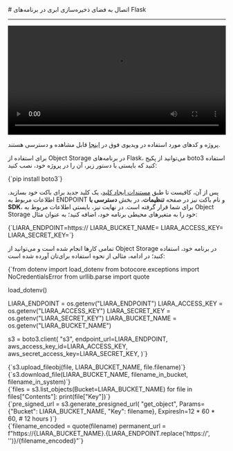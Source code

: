 

<Layout>
<Head>
<title>مستندات اتصال به Object Storage در Flask - لیارا</title>
</Head>
# اتصال به فضای ذخیره‌سازی ابری در برنامه‌های Flask
<hr className="mb-2" />

<video
  src="https://files.liara.ir/liara/flask/flask-object-storage.mp4"
  controls="controls"
  className="block w-full"
  width="100%"
/>

<div className="h-2" />
<Alert variant="success">
<p>
پروژه و کدهای مورد استفاده در ویدیوی فوق در <a href="https://github.com/liara-cloud/flask-getting-started/tree/object-storage" className="blue-link">اینجا</a> قابل مشاهده و دسترسی هستند.
</p>
</Alert>

برای استفاده از Object Storage در برنامه‌های Flask، می‌توانید از 
پکیج <Important>boto3</Important> استفاده کنید که بایستی با دستور زیر، آن را در پروژه خود، نصب کنید:

<div className="h-2" />
<div dir='ltr'>
    <Highlight className="bash">
        {`pip install boto3`}
    </Highlight>
</div>
<div className="h-2" />

پس از آن، کافیست تا طبق <a href="../create-key" className="blue-link">مستندات ایجاد کلید</a>، یک کلید جدید برای باکت خود بسازید.
اطلاعات مربوط به ENDPOINT و نام باکت نیز در صفحه **تنظیمات**، در بخش **دسترسی با SDK**، 
برای شما قرار گرفته است.
در نهایت نیز، بایستی 
اطلاعات مربوط به Object Storage خود را 
به متغیرهای محیطی برنامه خود، اضافه کنید؛ به عنوان مثال:

<div className="h-2" />
<div dir='ltr'>
    <Highlight className="bash">
        {`LIARA_ENDPOINT=https://<Liara Bucket Endpoint>
LIARA_BUCKET_NAME=<Bucket Name>
LIARA_ACCESS_KEY=<Access Key>
LIARA_SECRET_KEY=<Secret Key>`}
    </Highlight>
</div>
<div className="h-2" />

تمامی کارها انجام شده است و می‌توانید از Object Storage در برنامه خود، استفاده کنید؛
در ادامه، مثالی از نحوه استفاده برای‌تان آورده شده است: 

<Section id="connect-code" title="پیکربندی اولیه و اتصال به باکت در برنامه" />
<div className="h-2" />
<div dir='ltr'>
    <Highlight className="py">
        {`from dotenv import load_dotenv
from botocore.exceptions import NoCredentialsError
from urllib.parse import quote

load_dotenv()

LIARA_ENDPOINT = os.getenv("LIARA_ENDPOINT")
LIARA_ACCESS_KEY = os.getenv("LIARA_ACCESS_KEY")
LIARA_SECRET_KEY = os.getenv("LIARA_SECRET_KEY")
LIARA_BUCKET_NAME = os.getenv("LIARA_BUCKET_NAME")

s3 = boto3.client(
    "s3",
    endpoint_url=LIARA_ENDPOINT,
    aws_access_key_id=LIARA_ACCESS_KEY,
    aws_secret_access_key=LIARA_SECRET_KEY,
)`}
    </Highlight>
</div>
<div className="h-2" />

<Section id="upload-file" title="آپلود فایل" />
<div className="h-2" />
<div dir='ltr'>
    <Highlight className="py">
        {`s3.upload_fileobj(file, LIARA_BUCKET_NAME, file.filename)`}
    </Highlight>
</div>
<div className="h-2" />

<Section id="download-file" title="دانلود فایل" />
<div className="h-2" />
<div dir='ltr'>
    <Highlight className="py">
        {`s3.download_file(LIARA_BUCKET_NAME, filename_in_bucket, filename_in_system)`}
    </Highlight>
</div>
<div className="h-2" />

<Section id="list-files" title="دریافت لیست فایل‌های یک باکت" />
<div className="h-2" />
<div dir='ltr'>
    <Highlight className="py">
        {`files = s3.list_objects(Bucket=LIARA_BUCKET_NAME)
for file in files["Contents"]:
    print(file["Key"])`}
    </Highlight>
</div>
<div className="h-2" />

<Section id="temp-link-file" title="دریافت لینک موقت دانلود فایل‌ها" />
<div className="h-2" />
<div dir='ltr'>
    <Highlight className="py">
        {`pre_signed_url = s3.generate_presigned_url(
    "get_object",
    Params={"Bucket": LIARA_BUCKET_NAME, "Key": filename},
    ExpiresIn=12 * 60 * 60,  # 12 hours
)`}
    </Highlight>
</div>
<div className="h-2" />

<Section id="permanent-link-file" title="دریافت لینک دائمی دانلود فایل‌ها" />
<div className="h-2" />
<div dir='ltr'>
    <Highlight className="py">
        {`filename_encoded = quote(filename)
permanent_url = f"https://{LIARA_BUCKET_NAME}.{LIARA_ENDPOINT.replace('https://', '')}/{filename_encoded}"`}
    </Highlight>
</div>
<div className="h-2" />

</Layout>